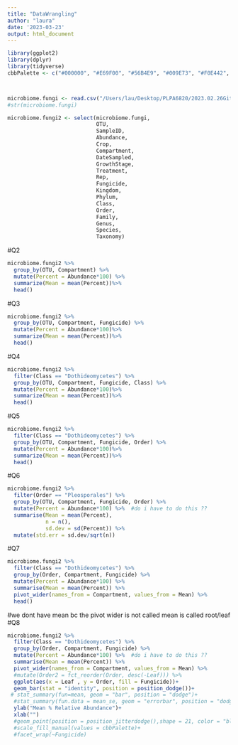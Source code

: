 ```yaml
---
title: "DataWrangling"
author: "laura"
date: '2023-03-23'
output: html_document
---
```


```r
library(ggplot2)
library(dplyr)
library(tidyverse)
cbbPalette <- c("#000000", "#E69F00", "#56B4E9", "#009E73", "#F0E442", "#0072B2", "#D55E00", "#CC79A7")



microbiome.fungi <- read.csv("/Users/lau/Desktop/PLPA6820/2023.02.26Gittor/Microbiome.csv", na.strings = "na")
#str(microbiome.fungi)

microbiome.fungi2 <- select(microbiome.fungi, 
                            OTU, 
                            SampleID, 
                            Abundance, 
                            Crop, 
                            Compartment, 
                            DateSampled, 
                            GrowthStage, 
                            Treatment, 
                            Rep, 
                            Fungicide, 
                            Kingdom, 
                            Phylum, 
                            Class, 
                            Order, 
                            Family, 
                            Genus, 
                            Species, 
                            Taxonomy)
```
#Q2
```r
microbiome.fungi2 %>%
  group_by(OTU, Compartment) %>%
  mutate(Percent = Abundance*100) %>%
  summarize(Mean = mean(Percent))%>%
  head()

```
#Q3
```r
microbiome.fungi2 %>%
  group_by(OTU, Compartment, Fungicide) %>%
  mutate(Percent = Abundance*100)%>%
  summarize(Mean = mean(Percent))%>%
  head()
```
#Q4
```r
microbiome.fungi2 %>%
  filter(Class == "Dothideomycetes") %>%
  group_by(OTU, Compartment, Fungicide, Class) %>%
  mutate(Percent = Abundance*100)%>%
  summarize(Mean = mean(Percent))%>%
  head()
```
#Q5
```r
microbiome.fungi2 %>%
  filter(Class == "Dothideomycetes") %>%
  group_by(OTU, Compartment, Fungicide, Order) %>%
  mutate(Percent = Abundance*100)%>%
  summarize(Mean = mean(Percent))%>%
  head()
```
#Q6
```r
microbiome.fungi2 %>%
  filter(Order == "Pleosporales") %>%
  group_by(OTU, Compartment, Fungicide, Order) %>%
  mutate(Percent = Abundance*100) %>%  #do i have to do this ??
  summarise(Mean = mean(Percent), 
            n = n(), 
            sd.dev = sd(Percent)) %>%
  mutate(std.err = sd.dev/sqrt(n))
```
#Q7
```r
microbiome.fungi2 %>%
  filter(Class == "Dothideomycetes") %>%
  group_by(Order, Compartment, Fungicide) %>%
  mutate(Percent = Abundance*100) %>%  
  summarise(Mean = mean(Percent)) %>%
  pivot_wider(names_from = Compartment, values_from = Mean) %>%
  head()
```
#we dont have mean bc the pivot wider is not called mean is called root/leaf
#Q8
```r
microbiome.fungi2 %>%
  filter(Class == "Dothideomycetes") %>%
  group_by(Order, Compartment, Fungicide) %>%
  mutate(Percent = Abundance*100) %>%  #do i have to do this ??
  summarise(Mean = mean(Percent)) %>%
  pivot_wider(names_from = Compartment, values_from = Mean) %>%
  #mutate(Order2 = fct_reorder(Order, desc(-Leaf))) %>%
  ggplot(aes(x = Leaf , y = Order, fill = Fungicide))+
  geom_bar(stat = "identity", position = position_dodge())+
 # stat_summary(fun=mean, geom = "bar", position = "dodge")+
  #stat_summary(fun.data = mean_se, geom = "errorbar", position = "dodge")+
  ylab("Mean % Relative Abundance")+
  xlab("")
  #geom_point(position = position_jitterdodge(),shape = 21, color = "black")+
  #scale_fill_manual(values = cbbPalette)+
  #facet_wrap(~Fungicide)

```







